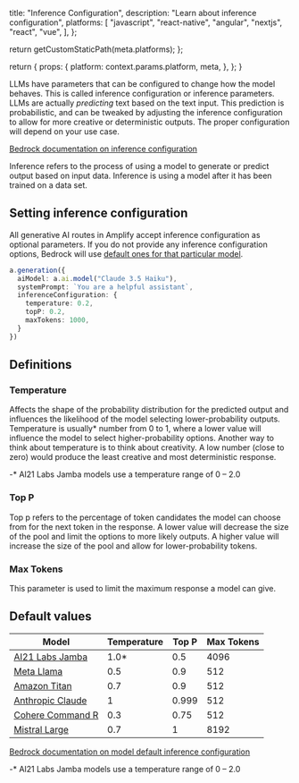 
  title: "Inference Configuration",
  description:
    "Learn about inference configuration",
  platforms: [
    "javascript",
    "react-native",
    "angular",
    "nextjs",
    "react",
    "vue",
  ],
};

  return getCustomStaticPath(meta.platforms);
};

  return {
    props: {
      platform: context.params.platform,
      meta,
    },
  };
}




LLMs have parameters that can be configured to change how the model behaves. This is called inference configuration or inference parameters. LLMs are actually *predicting* text based on the text input. This prediction is probabilistic, and can be tweaked by adjusting the inference configuration to allow for more creative or deterministic outputs. The proper configuration will depend on your use case.

[Bedrock documentation on inference configuration](https://docs.aws.amazon.com/bedrock/latest/userguide/inference-parameters.html)

<Accordion title='What is inference?'>

Inference refers to the process of using a model to generate or predict output based on input data. Inference is using a model after it has been trained on a data set. 

</Accordion>





## Setting inference configuration

All generative AI routes in Amplify accept inference configuration as optional parameters. If you do not provide any inference configuration options, Bedrock will use [default ones for that particular model](#default-values). 

```ts
a.generation({
  aiModel: a.ai.model("Claude 3.5 Haiku"),
  systemPrompt: `You are a helpful assistant`,
  inferenceConfiguration: {
    temperature: 0.2,
    topP: 0.2,
    maxTokens: 1000,
  }
})
```

## Definitions

### Temperature

Affects the shape of the probability distribution for the predicted output and influences the likelihood of the model selecting lower-probability outputs. Temperature is usually* number from 0 to 1, where a lower value will influence the model to select higher-probability options. Another way to think about temperature is to think about creativity. A low number (close to zero) would produce the least creative and most deterministic response.

-* AI21 Labs Jamba models use a temperature range of 0 &ndash; 2.0

### Top P

Top p refers to the percentage of token candidates the model can choose from for the next token in the response. A lower value will decrease the size of the pool and limit the options to more likely outputs. A higher value will increase the size of the pool and allow for lower-probability tokens.


### Max Tokens

This parameter is used to limit the maximum response a model can give. 


## Default values


| Model | Temperature | Top P | Max Tokens |
| ----- | ----------- | ----- | ---------- |
| [AI21 Labs Jamba](https://docs.aws.amazon.com/bedrock/latest/userguide/model-parameters-jamba.html#model-parameters-jamba-request-response) | 1.0* | 0.5 | 4096 |
| [Meta Llama](https://docs.aws.amazon.com/bedrock/latest/userguide/model-parameters-meta.html#model-parameters-meta-request-response) | 0.5 | 0.9 | 512 |
| [Amazon Titan](https://docs.aws.amazon.com/bedrock/latest/userguide/model-parameters-titan-text.html) | 0.7 | 0.9 | 512 |
| [Anthropic Claude](https://docs.aws.amazon.com/bedrock/latest/userguide/model-parameters-anthropic-claude-messages.html#model-parameters-anthropic-claude-messages-request-response) | 1 | 0.999 | 512 |
| [Cohere Command R](https://docs.aws.amazon.com/bedrock/latest/userguide/model-parameters-cohere-command-r-plus.html#model-parameters-cohere-command-request-response) | 0.3 | 0.75 | 512 |
| [Mistral Large](https://docs.aws.amazon.com/bedrock/latest/userguide/model-parameters-mistral-chat-completion.html#model-parameters-mistral-chat-completion-request-response) | 0.7 | 1 | 8192 |

[Bedrock documentation on model default inference configuration](https://docs.aws.amazon.com/bedrock/latest/userguide/model-parameters.html)

-* AI21 Labs Jamba models use a temperature range of 0 &ndash; 2.0
